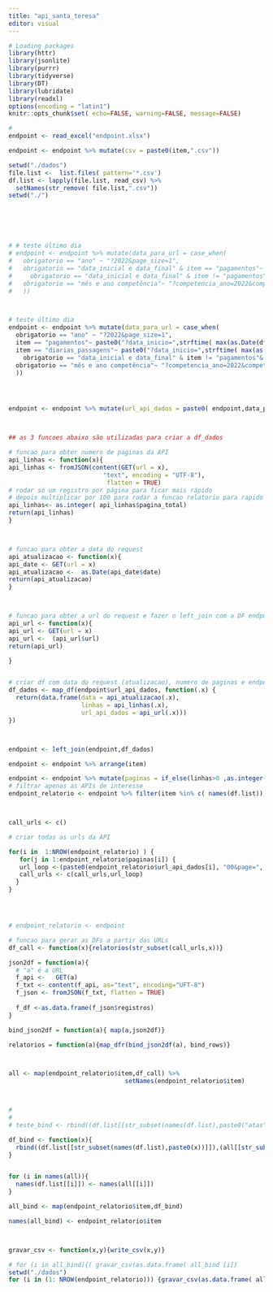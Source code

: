 ---
title: "api_santa_teresa"
editor: visual
---

```{r pacotes}
# Loading packages
library(httr)
library(jsonlite)
library(purrr)
library(tidyverse)
library(DT)
library(lubridate)
library(readxl)
options(encoding = "latin1")
knitr::opts_chunk$set( echo=FALSE, warning=FALSE, message=FALSE)
```

```{r}

# 
endpoint <- read_excel("endpoint.xlsx")

endpoint <- endpoint %>% mutate(csv = paste0(item,".csv"))

setwd("./dados")
file.list <-  list.files( pattern='*.csv')
df.list <- lapply(file.list, read_csv) %>% 
  setNames(str_remove( file.list,".csv")) 
setwd("./")






# # teste último dia
# endpoint <- endpoint %>% mutate(data_para_url = case_when(
#   obrigatorio == "ano" ~ "?2022&page_size=1",
#   obrigatorio == "data_inicial e data_final" & item == "pagamentos"~ paste0("?data_inicio=",strftime( max(as.Date(df.list$pagamentos$data)+days(1)),"%d/%m/%Y"),"&data_fim=",strftime( today(),"%d/%m/%Y"),"&page_size=1"),
#     obrigatorio == "data_inicial e data_final" & item != "pagamentos"~"?data_inicio=01/01/2022&data_fim=31/12/2022&page_size=1",
#   obrigatorio == "mês e ano competência"~ "?competencia_ano=2022&competencia_mes=10&page_size=1"
#   ))



# teste último dia
endpoint <- endpoint %>% mutate(data_para_url = case_when(
  obrigatorio == "ano" ~ "?2022&page_size=1",
  item == "pagamentos"~ paste0("?data_inicio=",strftime( max(as.Date(df.list$pagamentos$data)+days(1)),"%d/%m/%Y"),"&data_fim=",strftime( today(),"%d/%m/%Y"),"&page_size=1"),
  item == "diarias_passagens"~ paste0("?data_inicio=",strftime( max(as.Date(df.list$diarias_passagens$data)+days(1)),"%d/%m/%Y"),"&data_fim=",strftime( today(),"%d/%m/%Y"),"&page_size=1"),
    obrigatorio == "data_inicial e data_final" & item != "pagamentos"& item != "diarias_passagens"~"?data_inicio=01/01/2022&data_fim=31/12/2022&page_size=1",
  obrigatorio == "mês e ano competência"~ "?competencia_ano=2022&competencia_mes=11&page_size=1"
  ))




endpoint <- endpoint %>% mutate(url_api_dados = paste0( endpoint,data_para_url))



## as 3 funcoes abaixo são utilizadas para criar a df_dados

# funcao para obter numero de paginas da API
api_linhas <- function(x){
api_linhas <- fromJSON(content(GET(url = x),
                          "text", encoding = "UTF-8"),
                           flatten = TRUE)
# rodar só um registro por página para ficar mais rápido
# depois multiplicar por 100 para rodar a funcao relatorio para rapido
api_linhas<- as.integer( api_linhas$pagina_total)
return(api_linhas)
}



# funcao para obter a data do request
api_atualizacao <- function(x){
api_date <- GET(url = x)
api_atualizacao <-  as.Date(api_date$date)
return(api_atualizacao)
}



# funcao para obter a url do request e fazer o left_join com a DF endpoint
api_url <- function(x){
api_url <- GET(url = x)
api_url <-  (api_url$url)
return(api_url)

}


# criar df com data do request (atualizacao), numero de paginas e endpoint
df_dados <- map_df(endpoint$url_api_dados, function(.x) {
  return(data.frame(data = api_atualizacao(.x), 
                    linhas = api_linhas(.x),
                    url_api_dados = api_url(.x)))
})



endpoint <- left_join(endpoint,df_dados)

endpoint <- endpoint %>% arrange(item)

endpoint <- endpoint %>% mutate(paginas = if_else(linhas>0 ,as.integer(linhas/100)+1,0))
# filtrar apenas as APIs de interesse
endpoint_relatorio <- endpoint %>% filter(item %in% c( names(df.list)), paginas>0)



call_urls <- c()

# criar todas as urls da API

for(i in  1:NROW(endpoint_relatorio) ) {                                             
   for(j in 1:endpoint_relatorio$paginas[i]) {                                           
   url_loop <-(paste0(endpoint_relatorio$url_api_dados[i], "00&page=", j))  
   call_urls <- c(call_urls,url_loop)
  }
}




# endpoint_relatorio <- endpoint 

# funcao para gerar as DFs a partir das URLs
df_call <- function(x){relatorios(str_subset(call_urls,x))} 

json2df = function(a){ 
  # "a" é a URL
  f_api <-   GET(a)
  f_txt <- content(f_api, as="text", encoding="UFT-8")
  f_json <- fromJSON(f_txt, flatten = TRUE)
 
  f_df <-as.data.frame(f_json$registros) 
}

bind_json2df = function(a){ map(a,json2df)}

relatorios = function(a){map_dfr(bind_json2df(a), bind_rows)}



all <- map(endpoint_relatorio$item,df_call) %>% 
                                setNames(endpoint_relatorio$item)



# 
# 
# teste_bind <- rbind((df.list[[str_subset(names(df.list),paste0("atas",".csv"))]]),(all[[str_subset(names(all),"atas")]]))

df_bind <- function(x){
  rbind((df.list[[str_subset(names(df.list),paste0(x))]]),(all[[str_subset(names(all),x)]])) %>% unique()
}


for (i in names(all)){
  names(df.list[[i]]) <- names(all[[i]])
}

all_bind <- map(endpoint_relatorio$item,df_bind)

names(all_bind) <- endpoint_relatorio$item



gravar_csv <- function(x,y){write_csv(x,y)}

# for (i in all_bind){( gravar_csv(as.data.frame( all_bind [i])                 ,endpoint_relatorio$csv[i]))} 
setwd("./dados")
for (i in (1: NROW(endpoint_relatorio))) {gravar_csv(as.data.frame( all_bind[i]), endpoint_relatorio$csv[i])}
```
